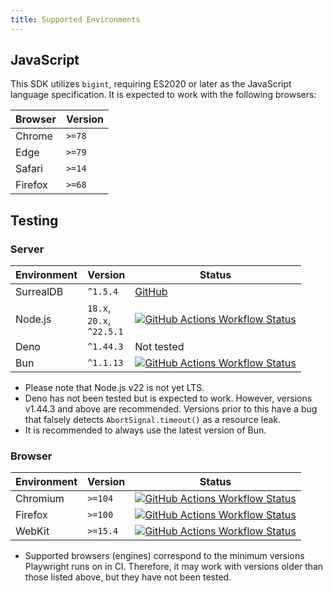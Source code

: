 ```yaml
---
title: Supported Environments
---
```



## JavaScript

This SDK utilizes `bigint`, requiring ES2020 or later as the JavaScript language specification. It is expected to work with the following browsers:

| Browser | Version |
| --- | --- |
| Chrome  | `>=78` |
| Edge    | `>=79` |
| Safari  | `>=14` |
| Firefox | `>=68` |

## Testing

### Server

| Environment | Version | Status |
| --- | --- | --- |
| SurrealDB | `^1.5.4` | [GitHub](https://github.com/surrealdb/surrealdb) |
| Node.js   | `18.x`,<br/>`20.x`,<br/>`^22.5.1` | [![GitHub Actions Workflow Status](https://img.shields.io/github/actions/workflow/status/tai-kun/surrealdb.js/nodejs.yml?branch=v1&logo=Node.js&label=Node.js)](https://github.com/tai-kun/surrealdb.js/actions/workflows/nodejs.yml) |
| Deno      | `^1.44.3` | Not tested |
| Bun       | `^1.1.13` | [![GitHub Actions Workflow Status](https://img.shields.io/github/actions/workflow/status/tai-kun/surrealdb.js/bun.yml?branch=v1&logo=Bun&label=Bun)](https://github.com/tai-kun/surrealdb.js/actions/workflows/bun.yml) |

- Please note that Node.js v22 is not yet LTS.
- Deno has not been tested but is expected to work. However, versions v1.44.3 and above are recommended. Versions prior to this have a bug that falsely detects `AbortSignal.timeout()` as a resource leak.
- It is recommended to always use the latest version of Bun.

### Browser

| Environment | Version | Status |
| --- | --- | --- |
| Chromium  | `>=104` | [![GitHub Actions Workflow Status](https://img.shields.io/github/actions/workflow/status/tai-kun/surrealdb.js/chromium.yml?branch=v1&logo=googlechrome&label=Chromium)](https://github.com/tai-kun/surrealdb.js/actions/workflows/chromium.yml) |
| Firefox | `>=100` | [![GitHub Actions Workflow Status](https://img.shields.io/github/actions/workflow/status/tai-kun/surrealdb.js/firefox.yml?branch=v1&logo=Firefox&label=Firefox)](https://github.com/tai-kun/surrealdb.js/actions/workflows/firefox.yml) |
| WebKit  | `>=15.4` | [![GitHub Actions Workflow Status](https://img.shields.io/github/actions/workflow/status/tai-kun/surrealdb.js/webkit.yml?branch=v1&style=flat&logo=safari&label=WebKit)](https://github.com/tai-kun/surrealdb.js/actions/workflows/webkit.yml) |

- Supported browsers (engines) correspond to the minimum versions Playwright runs on in CI. Therefore, it may work with versions older than those listed above, but they have not been tested. 
